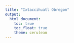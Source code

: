 ```yaml
---
title: "Ixtaccihuatl Obregon"
output: 
  html_document:
    toc: true
    toc_float: true
    theme: cerulean
---
```



